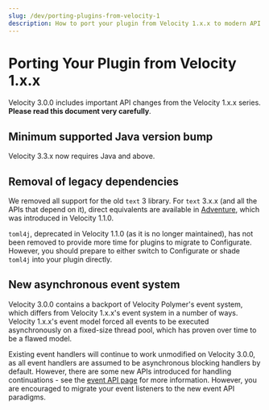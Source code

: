 ```yaml
---
slug: /dev/porting-plugins-from-velocity-1
description: How to port your plugin from Velocity 1.x.x to modern API.
---
```


# Porting Your Plugin from Velocity 1.x.x

Velocity 3.0.0 includes important API changes from the Velocity 1.x.x series. **Please read this
document very carefully**.

## Minimum supported Java version bump

Velocity 3.3.x now requires Java <Property name="VELOCITY_JAVA_MIN" /> and above.

## Removal of legacy dependencies

We removed all support for the old `text` 3 library. For `text` 3.x.x (and all the APIs that depend
on it), direct equivalents are available in [Adventure](https://docs.advntr.dev/), which was
introduced in Velocity 1.1.0.

`toml4j`, deprecated in Velocity 1.1.0 (as it is no longer maintained), has not been removed to
provide more time for plugins to migrate to Configurate. However, you should prepare to either
switch to Configurate or shade `toml4j` into your plugin directly.

## New asynchronous event system

Velocity 3.0.0 contains a backport of Velocity Polymer's event system, which differs from Velocity
1.x.x's event system in a number of ways. Velocity 1.x.x's event model forced all events to be
executed asynchronously on a fixed-size thread pool, which has proven over time to be a flawed
model.

Existing event handlers will continue to work unmodified on Velocity 3.0.0, as all event handlers
are assumed to be asynchronous blocking handlers by default. However, there are some new APIs
introduced for handling continuations - see the [event API page](../api/event.mdx) for more
information. However, you are encouraged to migrate your event listeners to the new event API
paradigms.
